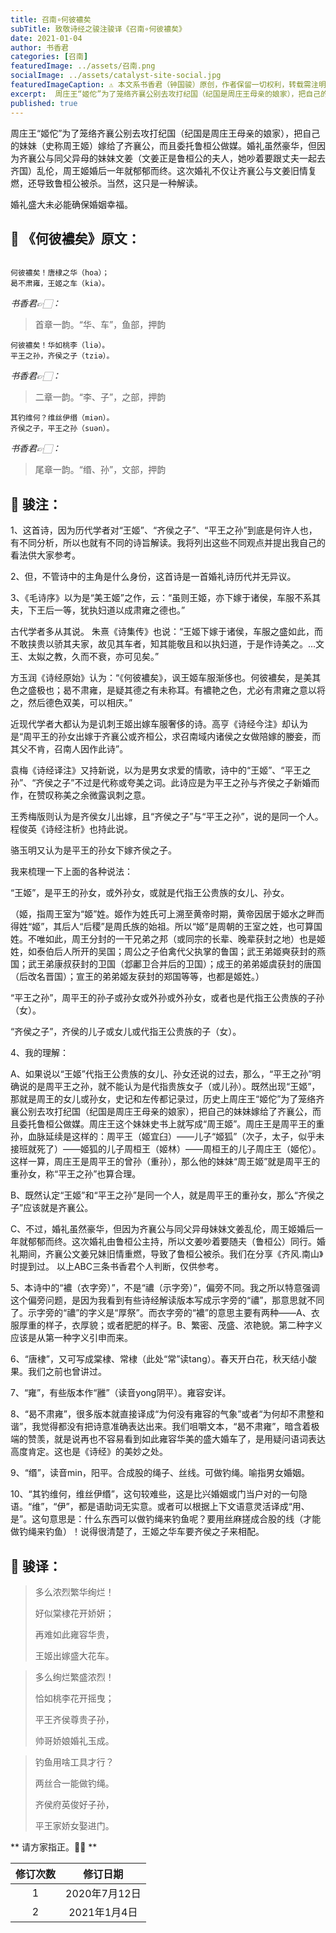 ```yaml
---
title: 召南∘何彼襛矣
subTitle: 致敬诗经之骏注骏译《召南∘何彼襛矣》 
date: 2021-01-04 
author: 书香君
categories: [召南]
featuredImage: ../assets/召南.png
socialImage: ../assets/catalyst-site-social.jpg
featuredImageCaption: ⚠️️ 本文系书香君（钟国骏）原创，作者保留一切权利，转载需注明出处。
excerpt:  周庄王“姬佗”为了笼络齐襄公别去攻打纪国（纪国是周庄王母亲的娘家），把自己的妹妹（史称周王姬）嫁给了齐襄公，而且委托鲁桓公做媒。婚礼虽然豪华，但因为齐襄公与同父异母的妹妹文姜（文姜正是鲁桓公的夫人，她吵着要跟丈夫一起去齐国）乱伦，周王姬婚后一年就郁郁而终。这次婚礼不仅让齐襄公与 
published: true
---
```


周庄王“姬佗”为了笼络齐襄公别去攻打纪国（纪国是周庄王母亲的娘家），把自己的妹妹（史称周王姬）嫁给了齐襄公，而且委托鲁桓公做媒。婚礼虽然豪华，但因为齐襄公与同父异母的妹妹文姜（文姜正是鲁桓公的夫人，她吵着要跟丈夫一起去齐国）乱伦，周王姬婚后一年就郁郁而终。这次婚礼不仅让齐襄公与文姜旧情复燃，还导致鲁桓公被杀。当然，这只是一种解读。

婚礼盛大未必能确保婚姻幸福。

## 🌼 《何彼襛矣》原文：
```

何彼襛矣！唐棣之华（hoa）；
曷不肃雍，王姬之车（kia）。

```
*书香君👉🏻：* 

> 首章一韵。“华、车”，鱼部，押韵

```
何彼襛矣！华如桃李（liə）。
平王之孙，齐侯之子（tziə）。

```
*书香君👉🏻：* 

> 二章一韵。“李、子”，之部，押韵

```
其钓维何？维丝伊缗（miən）。
齐侯之子，平王之孙（suən）。

```
*书香君👉🏻：* 

> 尾章一韵。“缗、孙”，文部，押韵

## 🍁️ 骏注：

1、这首诗，因为历代学者对“王姬”、“齐侯之子”、“平王之孙”到底是何许人也，有不同分析，所以也就有不同的诗旨解读。我将列出这些不同观点并提出我自己的看法供大家参考。

2、但，不管诗中的主角是什么身份，这首诗是一首婚礼诗历代并无异议。

3、《毛诗序》以为是“美王姬”之作，云：“虽则王姬，亦下嫁于诸侯，车服不系其夫，下王后一等，犹执妇道以成肃雍之德也。”

古代学者多从其说。
朱熹《诗集传》也说：“王姬下嫁于诸侯，车服之盛如此，而不敢挟贵以骄其夫家，故见其车者，知其能敬且和以执妇道，于是作诗美之。…文王、太姒之教，久而不衰，亦可见矣。”

方玉润《诗经原始》认为：“《何彼襛矣》，讽王姬车服渐侈也。何彼襛矣，是美其色之盛极也；曷不肃雍，是疑其德之有未称耳。有襛艳之色，尤必有肃雍之意以将之，然后德色双美，可以相庆。”

近现代学者大都认为是讥刺王姬出嫁车服奢侈的诗。高亨《诗经今注》却认为是“周平王的孙女出嫁于齐襄公或齐桓公，求召南域内诸侯之女做陪嫁的媵妾，而其父不肯，召南人因作此诗”。

袁梅《诗经译注》又持新说，以为是男女求爱的情歌，诗中的“王姬”、“平王之孙”、“齐侯之子”不过是代称或夸美之词。此诗应是为平王之孙与齐侯之子新婚而作，在赞叹称美之余微露讽刺之意。

王秀梅版则认为是齐侯女儿出嫁，且“齐侯之子”与“平王之孙”，说的是同一个人。程俊英《诗经注析》也持此说。

骆玉明又认为是平王的孙女下嫁齐侯之子。

我来梳理一下上面的各种说法：

“王姬”，是平王的孙女，或外孙女，或就是代指王公贵族的女儿、孙女。

（姬，指周王室为“姬”姓。姬作为姓氏可上溯至黄帝时期，黄帝因居于姬水之畔而得姓“姬”，其后人“后稷”是周氏族的始祖。所以“姬”是周朝的王室之姓，也可算国姓。不唯如此，周王分封的一干兄弟之邦（或同宗的长辈、晚辈获封之地）也是姬姓，如泰伯后人所开的吴国；周公之子伯禽代父执掌的鲁国；武王弟姬奭获封的燕国；武王弟康叔获封的卫国（邶鄘卫合并后的卫国）；成王的弟弟姬虞获封的唐国（后改名晋国）；宣王的弟弟姬友获封的郑国等等，也都是姬姓。）

“平王之孙”，周平王的孙子或孙女或外孙或外孙女，或者也是代指王公贵族的子孙（女）。

“齐侯之子”，齐侯的儿子或女儿或代指王公贵族的子（女）。

4、我的理解：

A、如果说以“王姬”代指王公贵族的女儿、孙女还说的过去，那么，“平王之孙”明确说的是周平王之孙，就不能认为是代指贵族女子（或儿孙）。既然出现“王姬”，那就是周王的女儿或孙女，史记和左传都记录过，历史上周庄王“姬佗”为了笼络齐襄公别去攻打纪国（纪国是周庄王母亲的娘家），把自己的妹妹嫁给了齐襄公，而且委托鲁桓公做媒。周庄王这个妹妹史书上就写成“周王姬”。周庄王是周平王的重孙，血脉延续是这样的：周平王（姬宜臼）——儿子“姬狐”（次子，太子，似乎未接班就死了）——姬狐的儿子周桓王（姬林）——周桓王的儿子周庄王（姬佗）。这样一算，周庄王是周平王的曾孙（重孙），那么他的妹妹“周王姬”就是周平王的重孙女，称“平王之孙”也算合理。

B、既然认定“王姬”和“平王之孙”是同一个人，就是周平王的重孙女，那么“齐侯之子”应该就是齐襄公。

C、不过，婚礼虽然豪华，但因为齐襄公与同父异母妹妹文姜乱伦，周王姬婚后一年就郁郁而终。这次婚礼由鲁桓公主持，所以文姜吵着要随夫（鲁桓公）同行。婚礼期间，齐襄公文姜兄妹旧情重燃，导致了鲁桓公被杀。我们在分享《齐风.南山》时提到过。
以上ABC三条书香君个人判断，仅供参考。

5、本诗中的“襛（衣字旁）”，不是“禯（示字旁）”，偏旁不同。我之所以特意强调这个偏旁问题，是因为我看到有些诗经解读版本写成示字旁的“禯”，那意思就不同了。示字旁的“禯”的字义是“厚祭”。而衣字旁的“襛”的意思主要有两种——A、衣服厚重的样子，衣厚貌；或者肥肥的样子。B、繁密、茂盛、浓艳貌。第二种字义应该是从第一种字义引申而来。

6、“唐棣”，又可写成棠棣、常棣（此处“常”读tang）。春天开白花，秋天结小酸果。我们之前也曾讲过。

7、“雍”，有些版本作“雝”（读音yong阴平）。雍容安详。

8、“曷不肃雍”，很多版本就直接译成“为何没有雍容的气象”或者“为何却不肃整和谐”，我觉得都没有把诗意准确表达出来。我们咀嚼文本，“曷不肃雍”，暗含着极端的赞羡，就是说再也不容易看到如此雍容华美的盛大婚车了，是用疑问语词表达高度肯定。这也是《诗经》的美妙之处。

9、“缗”，读音min，阳平。合成股的绳子、丝线。可做钓绳。喻指男女婚姻。

10、“其钓维何，维丝伊缗”，这句较难些，这是比兴婚姻或门当户对的一句隐语。“维”，“伊”，都是语助词无实意。或者可以根据上下文语意灵活译成“用、是”。这句意思是：什么东西可以做钓绳来钓鱼呢？要用丝麻搓成合股的线（才能做钓绳来钓鱼）！说得很清楚了，王姬之华车要齐侯之子来相配。

## 🍁️ 骏译：

> 多么浓烈繁华绚烂！
> 
> 好似棠棣花开娇妍；
> 
> 再难如此雍容华贵，
> 
> 王姬出嫁盛大花车。

> 多么绚烂繁盛浓烈！
> 
> 恰如桃李花开摇曳；
> 
> 平王齐侯尊贵子孙，
> 
> 帅哥娇娘婚礼玉成。

> 钓鱼用啥工具才行？
> 
> 两丝合一能做钓绳。
> 
> 齐侯府英俊好子孙，
> 
> 平王家娇女娶进门。

** 请方家指正。🙏🏻 **

| 修订次数      | 修订日期 | 
|   :----: |    :----:   | 
| 1    | 2020年7月12日       | 
| 2    | 2021年1月4日       | 
